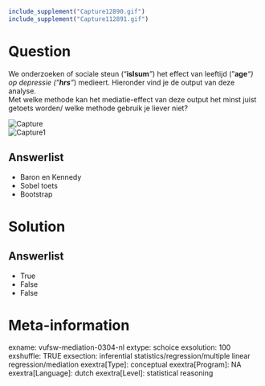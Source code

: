 ```r
include_supplement("Capture12890.gif")
include_supplement("Capture112891.gif")
```

Question
========
We onderzoeken of sociale steun ("**islsum***"*) het effect van leeftijd
("**age***"*) op depressie ("**hrs***"*) medieert. Hieronder vind je de
output van deze analyse.  
Met welke methode kan het mediatie-effect van deze output het minst
juist getoets worden/ welke methode gebruik je liever niet?   
  
  
<img src="Capture12890.gif" class="fr-fic fr-dii tvcss_2"
alt="Capture" />  
<img src="Capture112891.gif" class="fr-fic fr-dii tvcss_3"
alt="Capture1" />

Answerlist
----------
* Baron en Kennedy
* Sobel toets
* Bootstrap

Solution
========










Answerlist
----------
* True
* False
* False

Meta-information
================
exname: vufsw-mediation-0304-nl
extype: schoice
exsolution: 100
exshuffle: TRUE
exsection: inferential statistics/regression/multiple linear regression/mediation
exextra[Type]: conceptual
exextra[Program]: NA
exextra[Language]: dutch
exextra[Level]: statistical reasoning

